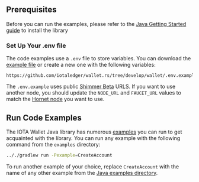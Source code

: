 ## Prerequisites

Before you can run the examples, please refer to the [Java Getting Started guide](./../../../getting_started/java.mdx) to install
the library

### Set Up Your .env file

The code examples use a `.env` file to store variables. You can download
the [example file](https://github.com/iotaledger/wallet.rs/blob/develop/wallet/.env.example) or create a new one with
the following variables:

```dotenv reference
https://github.com/iotaledger/wallet.rs/tree/develop/wallet/.env.example
```

The `.env.example` uses public [Shimmer Beta](/build/networks-endpoints#public-testnet/)
URLS. If you want to use another node, you should update the `NODE_URL` and `FAUCET_URL` values to match the
[Hornet node](#hornet-node) you want to use.

## Run Code Examples

The IOTA Wallet Java library has numerous [examples](https://github.com/iotaledger/wallet.rs/tree/develop/wallet/bindings/java/examples/src)
you can run to get acquainted with the library. You can run any example with the following
command from the `examples` directory:

```bash
.././gradlew run -Pexample=CreateAccount
```

To run another example of your choice, replace `CreateAccount` with the name of any other example from the [Java examples directory](https://github.com/iotaledger/wallet.rs/tree/develop/wallet/bindings/java/examples/src).
